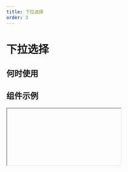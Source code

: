 ```yaml
---
title: 下拉选择
order: 3
---
```


# 下拉选择

## 何时使用

## 组件示例

<Iframe url="https://pre-yida-performance3.alibaba-inc.com/developer/select-field-v2?isRenderNav=false" />

## 组件属性

| 属性名 | 属性code | 类型 | 数据示例 | 动态属性 | 备注 |
| :--- | :--- | :--- | :--- | :--- | :--- |
| 标题 | label | String | "下拉单选" | 是 |  |
| 值 | fieldData | Object | 单选：{value: "1"}；多选：{value: ["1"]} | 是 |  |
| 标题位置 | labelAlign | String | “top” | 否 | 可选值：“left”,”top”,”inset" |
| 标题宽度 | labelColSpan | Number | 4 | 否 |  |
| 标题偏移 | labelColOffset | Number  | 0 | 否 |  |
| 内容宽度 | wrapperColSpan | Number  | 0 | 否 |  |
| 内容偏移 | wrapperColOffset | Number  | 0 | 否 |  |
| 标题对齐 | labelTextAlign | String | “right” | 否 | 可选值：“left”,”right" |
| 提示文字 | placeholder | String | “请选择” | 是 |  |
| 描述信息 | tips | String | "这是一段描述信息" | 否 |  |
| 尺寸 | size | String | “small” | 否 | 可选值：“small”,”medium”,"large" |
| 状态 | behavior | String | {fieldBehavior: "NORMAL"} | 是 | fieldBehavior 可选值："NORMAL","DISABLED","READONLY","HIDDEN" |
| 校验 | validation | Array | [{type:"required"}] | 是 | 可选值：{type:"required"}, {type: "customValidate", message: "请选择今日之前的日期", param: "function validateRule(value) { return value <= new Date().getTime(); }"} |
| 模式 | mode | String | "single" | 否 | 可选值：单选“single”、多选“multiple”、标签“tag” |
| 下拉箭头 | hasArrow | Boolean | true | 否 |  |
| 边框 | hasBorder | Boolean | true | 否 |  |
| 清除按钮 | hasClear | Boolean | true | 否 |  |单选模式时才有
| 全选功能 | hasSelectAll | Boolean | true | 否 |  |多选模式时才有效
| 下拉菜单是否与选择器对齐 | autoWidth | Boolean | true | 否 |  |
| 展开后是否能搜索 | showSearch | Boolean | true | 否 |  | tag 模式下固定为true
| 选项 | dataSource | Array  | [{ text: { zh_CN: '选项一', en_US: 'Option 1', type: 'i18n', }, value: '1', }]  | 是 | 设置选项 |
| 弹层内容为空的文案 | noFoundContent | Boolean | true | 否 |  |
| 本地过滤 | filterLocal | Boolean | true | 否 |  | 在数据源为远程的时候需要关闭此项
| 开启本地自定义过滤方法 | isFilter | Boolean | true | 否 |  | 开启本地过滤时才有
| 本地过滤方法 | filter | Function | function filter(value, data){ return true;} | 否 |  | 返回一个 Boolean 值确定是否保留
| 选项 | dataSource | object  | 单选 { "options": [ { "text": { "zh_CN": "选项一", "en_US": "Option 1", "type": "i18n", }], "value": "1", }, 多选：{ "multiOptions":[],"value":[]} | 是 |  |
| 值发生改变事件 | onChange | Function | function(value, actionType, item){ console.log(value); } | 否 | 选项的显示值可通过 `item.label` 来获取 |
| 弹层显示或隐藏时触发的回调 | onVisibleChange | Function | function onVisibleChange(visible) { console.log('onVisibleChange', visible); } | 否 |  |
| tag 删除回调 | onRemove | Function | function onRemove(item) { console.log('onRemove', item.value); } | 否 |  |
| 当搜索框值变化时回调 | onSearch | Function | function onSearch(value) { console.log('onSearch', value); } | 否 |  |